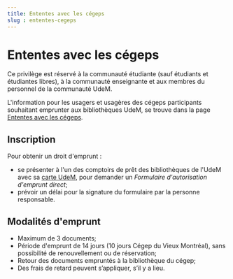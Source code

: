 ```yaml
---
title: Ententes avec les cégeps
slug : ententes-cegeps
---
```


# Ententes avec les cégeps
Ce privilège est réservé à la communauté étudiante (sauf étudiants et étudiantes libres), à la communauté enseignante et aux membres du personnel de la communauté UdeM. 

L'information pour les usagers et usagères des cégeps participants souhaitant emprunter aux bibliothèques UdeM, se trouve dans la page [Ententes avec les cégeps](../cegeps.mdx).

## Inscription
Pour obtenir un droit d'emprunt :

* se présenter à l'un des comptoirs de prêt des bibliothèques de l'UdeM avec sa [carte UdeM](https://registraire.umontreal.ca/etudes-et-services/carte-udem/), pour demander un *Formulaire d'autorisation d'emprunt direct*;
* prévoir un délai pour la signature du formulaire par la personne responsable.

## Modalités d'emprunt
* Maximum de 3 documents;
* Période d'emprunt de 14 jours (10 jours Cégep du Vieux Montréal), sans possibilité de renouvellement ou de réservation;
* Retour des documents empruntés à la bibliothèque du cégep;
* Des frais de retard peuvent s’appliquer, s’il y a lieu.
